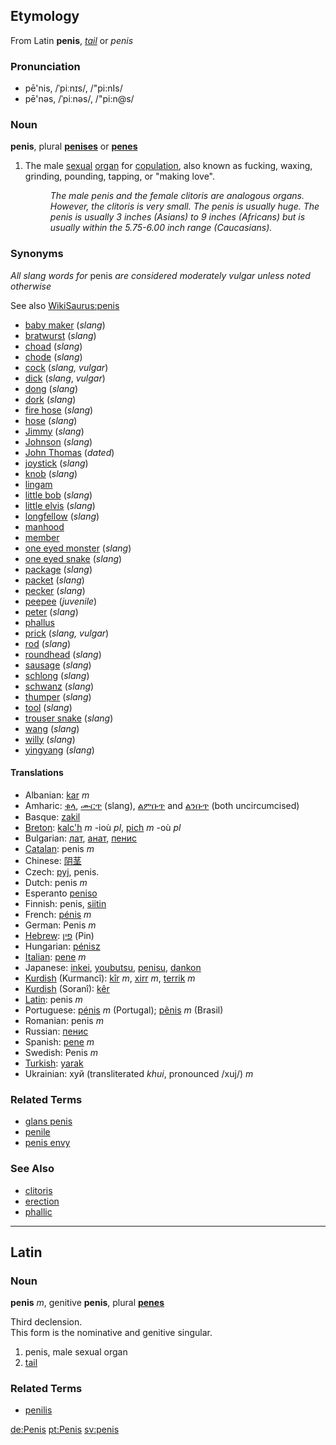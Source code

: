 ==Etymology==
From Latin '''penis''', ''[[tail]]'' or ''penis''

===Pronunciation===
*pē'nis, /ˈpiːnɪs/, /"pi:nIs/
*pē'nəs, /ˈpiːnəs/, /"pi:n@s/

===Noun===
'''penis''', plural '''[[penises]]''' or '''[[penes]]'''

# The male [[sexual]] [[organ]] for [[copulation]], also known as fucking, waxing, grinding, pounding, tapping, or "making love".
#:''The male penis and the female clitoris are analogous organs. However, the clitoris is very small. The penis is usually huge. The penis is usually 3 inches (Asians) to 9 inches (Africans) but is usually within the 5.75-6.00 inch range (Caucasians).''

===Synonyms===
''All slang words for'' penis ''are considered moderately vulgar unless noted otherwise''

See also [[WikiSaurus:penis]]
*[[baby maker]] (''slang'')
*[[bratwurst]] (''slang'')
*[[choad]] (''slang'')
*[[chode]]  (''slang'')
*[[cock]] (''slang, vulgar'')
*[[dick]] (''slang'', ''vulgar'')
*[[dong]] (''slang'')
*[[dork]] (''slang'')
*[[fire hose]] (''slang'')
*[[hose]] (''slang'')
*[[Jimmy]] (''slang'')
*[[Johnson]] (''slang'')
*[[John Thomas]] (''dated'') <!-- Or is it still used outside Lady Chatterley's Lover? -->
*[[joystick]] (''slang'')
*[[knob]] (''slang'')
*[[lingam]]
*[[little bob]] (''slang'')
*[[little elvis]] (''slang'')
*[[longfellow]] (''slang'')
*[[manhood]]
*[[member]]
*[[one eyed monster]] (''slang'')
*[[one eyed snake]] (''slang'')
*[[package]] (''slang'')
*[[packet]] (''slang'')
*[[pecker]] (''slang'')
*[[peepee]] (''juvenile'')
*[[peter]] (''slang'')
*[[phallus]]
*[[prick]] (''slang, vulgar'')
*[[rod]] (''slang'')
*[[roundhead]] (''slang'')
*[[sausage]] (''slang'')
*[[schlong]] (''slang'')
*[[schwanz]] (''slang'')
*[[thumper]] (''slang'')
*[[tool]] (''slang'')
*[[trouser snake]] (''slang'')
*[[wang]] (''slang'')
*[[willy]] (''slang'')
*[[yingyang]] (''slang'')



==== Translations ====
*Albanian: [[kar]] ''m''
*Amharic: [[ቁላ]], [[ሙርጥ]] (slang), [[ልምቡጥ]] and [[ልንቡጥ]] (both uncircumcised)
*Basque: [[zakil]]
*[[Breton]]: [[kalc'h]] ''m'' -ioù ''pl'', [[pich]] ''m'' -où ''pl''
*Bulgarian: [[лат]], [[анат]], [[пенис]]
*[[Catalan]]: penis ''m''
*Chinese: [[阴茎]]
*Czech: [[pyj]], penis.
*Dutch: penis ''m''
*Esperanto [[peniso]]
*Finnish: penis, [[siitin]]
*French: [[pénis]] ''m''
*German: Penis ''m''
*[[Hebrew]]: [[פין]] (Pin)
*Hungarian: [[pénisz]]
*[[Italian]]: [[pene]] ''m''
*Japanese: [[inkei]], [[youbutsu]], [[penisu]], [[dankon]]
*[[Kurdish]] (Kurmancî): [[kîr]] ''m'', [[xirr]] ''m'', [[terrik]] ''m''
*[[Kurdish]] (Soranî): [[kêr]]
*[[Latin]]: penis ''m''
*Portuguese: [[pénis]] ''m'' (Portugal); [[pênis]] ''m'' (Brasil)
*Romanian: penis ''m''
*Russian: [[пенис]]
*Spanish: [[pene]] ''m''
*Swedish: Penis ''m''
*[[Turkish]]: [[yarak]]
*Ukrainian: хуй (transliterated ''khui'', pronounced /xuj/) ''m''

=== Related Terms ===
*[[glans penis]]
*[[penile]]
*[[penis envy]]

===See Also===
*[[clitoris]]
*[[erection]]
*[[phallic]]

----

==Latin==

===Noun===
'''penis''' ''m'', genitive '''penis''', plural '''[[penes]]'''

Third declension.<br>
This form is the nominative and genitive singular.

# penis, male sexual organ
# [[tail]]

===Related Terms===
*[[penilis]]

[[de:Penis]]
[[pt:Penis]]
[[sv:penis]]